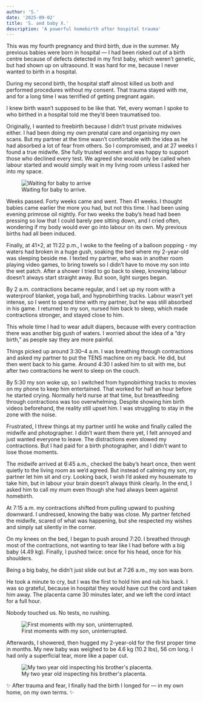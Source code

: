 ```yaml
---
author: 'S.'
date: '2025-09-02'
title: 'S. and baby X.'
description: 'A powerful homebirth after hospital trauma'
--- 
```


This was my fourth pregnancy and third birth, due in the summer. My previous babies were born in hospital — I had been risked out of a birth centre because of defects detected in my first baby, which weren’t genetic, but had shown up on ultrasound. It was hard for me, because I never wanted to birth in a hospital.

During my second birth, the hospital staff almost killed us both and performed procedures without my consent. That trauma stayed with me, and for a long time I was terrified of getting pregnant again.

I knew birth wasn’t supposed to be like that. Yet, every woman I spoke to who birthed in a hospital told me they’d been traumatised too.

Originally, I wanted to freebirth because I didn’t trust private midwives either. I had been doing my own prenatal care and organising my own scans. But my partner at the time wasn’t comfortable with the idea as he had absorbed a lot of fear from others. So I compromised, and at 27 weeks I found a true midwife. She fully trusted women and was happy to support those who declined every test. We agreed she would only be called when labour started and would simply wait in my living room unless I asked her into my space.

<figure>
  <img 
    src="https://i.ibb.co/jkn2XpCc/r0DFC3Dv.jpg" 
    alt="Waiting for baby to arrive" 
  />
  <figcaption> Waiting for baby to arrive. </figcaption>
</figure>

Weeks passed. Forty weeks came and went. Then 41 weeks. I thought babies came earlier the more you had, but not this time. I had been using evening primrose oil nightly. For two weeks the baby’s head had been pressing so low that I could barely pee sitting down, and I cried often, wondering if my body would ever go into labour on its own. My previous births had all been induced.

Finally, at 41+2, at 11:22 p.m., I woke to the feeling of a balloon popping - my waters had broken in a huge gush, soaking the bed where my 2-year-old was sleeping beside me. I texted my partner, who was in another room playing video games, to bring towels so I didn’t have to move my son into the wet patch. After a shower I tried to go back to sleep, knowing labour doesn’t always start straight away. But soon, light surges began.

By 2 a.m. contractions became regular, and I set up my room with a waterproof blanket, yoga ball, and hypnobirthing tracks. Labour wasn’t yet intense, so I went to spend time with my partner, but he was still absorbed in his game. I returned to my son, nursed him back to sleep, which made contractions stronger, and stayed close to him.

This whole time I had to wear adult diapers, because with every contraction there was another big gush of waters. I worried about the idea of a “dry birth,” as people say they are more painful.

Things picked up around 3:30–4 a.m. I was breathing through contractions and asked my partner to put the TENS machine on my back. He did, but then went back to his game. Around 4:30 I asked him to sit with me, but after two contractions he went to sleep on the couch.

By 5:30 my son woke up, so I switched from hypnobirthing tracks to movies on my phone to keep him entertained. That worked for half an hour before he started crying. Normally he’d nurse at that time, but breastfeeding through contractions was too overwhelming. Despite showing him birth videos beforehand, the reality still upset him. I was struggling to stay in the zone with the noise.

Frustrated, I threw things at my partner until he woke and finally called the midwife and photographer. I didn’t want them there yet, I felt annoyed and just wanted everyone to leave. The distractions even slowed my contractions. But I had paid for a birth photographer, and I didn’t want to lose those moments.

The midwife arrived at 6:45 a.m., checked the baby’s heart once, then went quietly to the living room as we’d agreed. But instead of calming my son, my partner let him sit and cry. Looking back, I wish I’d asked my housemate to take him, but in labour your brain doesn’t always think clearly. In the end, I asked him to call my mum even though she had always been against homebirth.

At 7:15 a.m. my contractions shifted from pulling upward to pushing downward. I undressed, knowing the baby was close. My partner fetched the midwife, scared of what was happening, but she respected my wishes and simply sat silently in the corner.

On my knees on the bed, I began to push around 7:20. I breathed through most of the contractions, not wanting to tear like I had before with a big baby (4.49 kg). Finally, I pushed twice: once for his head, once for his shoulders. 

Being a big baby, he didn’t just slide out  but at 7:26 a.m., my son was born.

He took a minute to cry, but I was the first to hold him and rub his back. I was so grateful, because in hospital they would have cut the cord and taken him away. The placenta came 30 minutes later, and we left the cord intact for a full hour.

Nobody touched us. No tests, no rushing.

<figure>
  <img 
    src="https://i.ibb.co/sddxbpD3/Uva-3wiY.jpg" 
    alt="First moments with my son, uninterrupted." 
  />
  <figcaption> First moments with my son, uninterrupted. </figcaption>
</figure>

Afterwards, I showered, then hugged my 2-year-old for the first proper time in months. My new baby was weighed to be 4.6 kg (10.2 lbs), 56 cm long. I had only a superficial tear, more like a paper cut.

<figure>
  <img 
    src="https://i.ibb.co/mVnCcRxL/FkWGcAL0.jpg" 
    alt="My two year old inspecting his brother's placenta." 
  />
  <figcaption> My two year old inspecting his brother's placenta. </figcaption>
</figure>


✨ After trauma and fear, I finally had the birth I longed for — in my own home, on my own terms. ✨